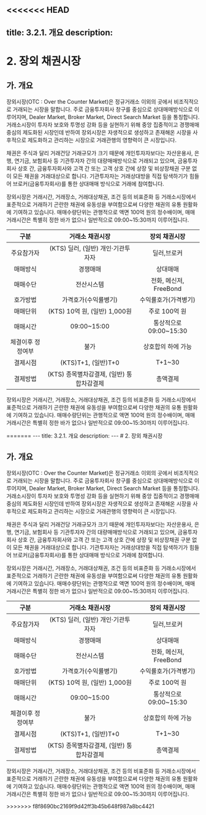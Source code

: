 <<<<<<< HEAD
---
title: 3.2.1. 개요
description: 
---
# 2. 장외 채권시장

## 가. 개요

장외시장(OTC : Over the Counter Market)은 정규거래소 이외의 곳에서 비조직적으로 거래되는 시장을 말합니다. 주로 금융투자회사 창구를 중심으로 상대매매방식으로 이루어지며, Dealer Market, Broker Market, Direct Search Market 등을 통칭합니다. 거래소시장이 투자자 보호와 투명성 강화 등을 실현하기 위해 중앙 집중적이고 경쟁매매 중심의 제도화된 시장인데 반하여 장외시장은 자생적으로 생성하고 존재해온 시장을 사후적으로 제도화하고 관리하는 시장으로 거래관행의 영향력이 큰 시장입니다.

채권은 주식과 달리 거래건당 거래규모가 크기 때문에 개인투자자보다는 자산운용사, 은행, 연기금, 보험회사 등 기관투자자 간의 대량매매방식으로 거래되고 있으며, 금융투자회사 상호 간, 금융투자회사와 고객 간 또는 고객 상호 간에 상장 및 비상장채권 구분 없이 모든 채권을 거래대상으로 합니다. 기관투자자는 거래상대방을 직접 탐색하기가 힘들어 브로커(금융투자회사)를 통한 상대매매 방식으로 거래에 참여합니다.

장외시장은 거래시간, 거래장소, 거래대상채권, 조건 등의 비표준화 등 거래소시장에서 표준적으로 거래하기 곤란한 채권에 유동성을 부여함으로써 다양한 채권의 유통 원활화에 기여하고 있습니다. 매매수량단위는 관행적으로 액면 100억 원의 정수배이며, 매매거래시간은 특별히 정한 바가 없으나 일반적으로 09:00\~15:30까지 이루어집니다. 

<GCallout title="거래소 및 장외 채권시장 비교" severity="warn">

|구분|거래소 채권시장|장외 채권시장|
|:--:|:------------:|:----------:|
|주요참가자|(KTS) 딜러, (일반) 개인·기관투자자|딜러,브로커|
|매매방식|경쟁매매|상대매매|
|매매수단|전산시스템|전화, 메신저, FreeBond|
|호가방법|가격호가(수익률병기)|수익률호가(가격병기)|
|매매단위|(KTS) 10억 원, (일반) 1,000원|주로 100억 원|
|매매시간|09:00\~15:00|통상적으로 09:00\~15:30|
|체결이후 정정여부|불가|상호합의 하에 가능|
|결제시점|(KTS)T+1, (일반)T+0|T+1\~30|
|결제방법|(KTS) 종목별차감결제, (일반) 통합차감결제|총액결제|

</GCallout>

장외시장은 거래시간, 거래장소, 거래대상채권, 조건 등의 비표준화 등 거래소시장에서 표준적으로 거래하기 곤란한 채권에 유동성을 부여함으로써 다양한 채권의 유통 원활화에 기여하고 있습니다. 매매수량단위는 관행적으로 액면 100억 원의 정수배이며, 매매거래시간은 특별히 정한 바가 없으나 일반적으로 09:00\~15:30까지 이루어집니다. 

<GCallout title="장내·외 채권시장 거래량 비교" severity="warn">
<GCenterImg src="/bm/320_2_pic.jpg" width="550" />
</GCallout>
=======
---
title: 3.2.1. 개요
description: 
---
# 2. 장외 채권시장

## 가. 개요

장외시장(OTC : Over the Counter Market)은 정규거래소 이외의 곳에서 비조직적으로 거래되는 시장을 말합니다. 주로 금융투자회사 창구를 중심으로 상대매매방식으로 이루어지며, Dealer Market, Broker Market, Direct Search Market 등을 통칭합니다. 거래소시장이 투자자 보호와 투명성 강화 등을 실현하기 위해 중앙 집중적이고 경쟁매매 중심의 제도화된 시장인데 반하여 장외시장은 자생적으로 생성하고 존재해온 시장을 사후적으로 제도화하고 관리하는 시장으로 거래관행의 영향력이 큰 시장입니다.

채권은 주식과 달리 거래건당 거래규모가 크기 때문에 개인투자자보다는 자산운용사, 은행, 연기금, 보험회사 등 기관투자자 간의 대량매매방식으로 거래되고 있으며, 금융투자회사 상호 간, 금융투자회사와 고객 간 또는 고객 상호 간에 상장 및 비상장채권 구분 없이 모든 채권을 거래대상으로 합니다. 기관투자자는 거래상대방을 직접 탐색하기가 힘들어 브로커(금융투자회사)를 통한 상대매매 방식으로 거래에 참여합니다.

장외시장은 거래시간, 거래장소, 거래대상채권, 조건 등의 비표준화 등 거래소시장에서 표준적으로 거래하기 곤란한 채권에 유동성을 부여함으로써 다양한 채권의 유통 원활화에 기여하고 있습니다. 매매수량단위는 관행적으로 액면 100억 원의 정수배이며, 매매거래시간은 특별히 정한 바가 없으나 일반적으로 09:00\~15:30까지 이루어집니다. 

<GCallout title="거래소 및 장외 채권시장 비교" severity="warn">

|구분|거래소 채권시장|장외 채권시장|
|:--:|:------------:|:----------:|
|주요참가자|(KTS) 딜러, (일반) 개인·기관투자자|딜러,브로커|
|매매방식|경쟁매매|상대매매|
|매매수단|전산시스템|전화, 메신저, FreeBond|
|호가방법|가격호가(수익률병기)|수익률호가(가격병기)|
|매매단위|(KTS) 10억 원, (일반) 1,000원|주로 100억 원|
|매매시간|09:00\~15:00|통상적으로 09:00\~15:30|
|체결이후 정정여부|불가|상호합의 하에 가능|
|결제시점|(KTS)T+1, (일반)T+0|T+1\~30|
|결제방법|(KTS) 종목별차감결제, (일반) 통합차감결제|총액결제|

</GCallout>

장외시장은 거래시간, 거래장소, 거래대상채권, 조건 등의 비표준화 등 거래소시장에서 표준적으로 거래하기 곤란한 채권에 유동성을 부여함으로써 다양한 채권의 유통 원활화에 기여하고 있습니다. 매매수량단위는 관행적으로 액면 100억 원의 정수배이며, 매매거래시간은 특별히 정한 바가 없으나 일반적으로 09:00\~15:30까지 이루어집니다. 

<GCallout title="장내·외 채권시장 거래량 비교" severity="warn">
<GCenterImg src="/bm/320_2_pic.jpg" width="550" />
</GCallout>
>>>>>>> f8f8690bc2169f9d42ff3b45b648f987a8bc4421
